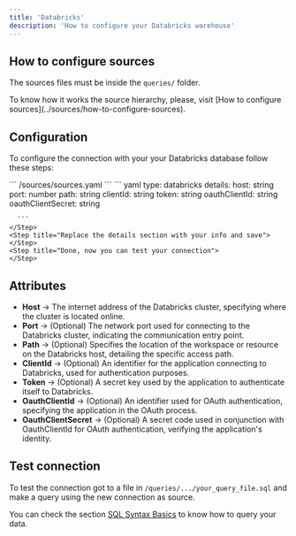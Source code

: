 ```yaml
---
title: 'Databricks'
description: 'How to configure your Databricks warehouse'
---
```


## How to configure sources

The sources files must be inside the `queries/` folder.

<Note>
  To know how it works the source hierarchy, please, visit [How to configure
  sources](../sources/how-to-configure-sources).
</Note>

## Configuration

To configure the connection with your your Databricks database follow these steps:

<Steps>
    <Step title="Go to the sources file in your Latitude project">
        ```
            /sources/sources.yaml
        ```
    </Step>
    <Step title="Add the following code for your Databricks connection">
      ``` yaml
      type: databricks
          details:
            host: string
            port: number
            path: string
            clientId: string
            token: string
            oauthClientId: string
            oauthClientSecret: string

      ```
    </Step>
    <Step title="Replace the details section with your info and save">
    </Step>
    <Step title="Done, now you can test your connection">
    </Step>

</Steps>

## Attributes

- **Host** → The internet address of the Databricks cluster, specifying where the cluster is located online.
- **Port** → (Optional) The network port used for connecting to the Databricks cluster, indicating the communication entry point.
- **Path** → (Optional) Specifies the location of the workspace or resource on the Databricks host, detailing the specific access path.
- **ClientId** → (Optional) An identifier for the application connecting to Databricks, used for authentication purposes.
- **Token** → (Optional) A secret key used by the application to authenticate itself to Databricks.
- **OauthClientId** → (Optional) An identifier used for OAuth authentication, specifying the application in the OAuth process.
- **OauthClientSecret** → (Optional) A secret code used in conjunction with OauthClientId for OAuth authentication, verifying the application's identity.

## Test connection

To test the connection got to a file in `/queries/.../your_query_file.sql` and make a query using the new connection as source.

You can check the section [SQL Syntax Basics](../queries/basics/sql-syntax-basics) to know how to query your data.
